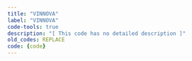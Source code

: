 ```yaml
---
title: "VINNOVA"
label: "VINNOVA"
code-tools: true
description: "[ This code has no detailed description ]"
old_codes: REPLACE
code: {code}
---
```

